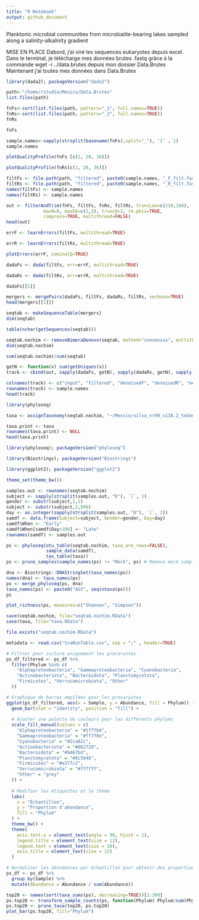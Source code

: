 ```yaml
---
title: "R Notebook"
output: github_document
---
```

Planktonic microbial communities from microbialite-bearing lakes
sampled along a salinity-alkalinity gradient

MISE EN PLACE
Dabord, j'ai viré les sequences eukaryotes depuis excel.
Dans le terminal, je télécharge mes données brutes .fastq grâce à la commande wget -i ../data.brutes depuis mon dossier Data.Brutes
Maintenant j'ai toutes mes données dans Data.Brutes
```r
library(dada2); packageVersion("dada2")
```


```r
path<-"/home/rstudio/Mexico/Data.Brutes"
list.files(path)
```
```r
fnFs<-sort(list.files(path, pattern="_1", full.names=TRUE))
fnRs<-sort(list.files(path, pattern="_2", full.names=TRUE))
fnRs
```
```r
fnFs
```
```r
sample.names<-sapply(strsplit(basename(fnFs),split="_"), '[' , 1)
sample.names
```
```r
plotQualityProfile(fnFs [c(1, 20, 36)])
```
```r
plotQualityProfile(fnRs[c(1, 20, 36)])
```
```r
filtFs <- file.path(path, "filtered", paste0(sample.names, "_F_filt.fastq.gz"))
filtRs <- file.path(path, "filtered", paste0(sample.names, "_R_filt.fastq.gz"))
names(filtFs) <- sample.names
names(filtRs) <- sample.names
```

```r
out <- filterAndTrim(fnFs, filtFs, fnRs, filtRs, truncLen=c(210,160),
              maxN=0, maxEE=c(2,2), truncQ=2, rm.phix=TRUE,
              compress=TRUE, multithread=FALSE)
head(out)

```
```r
errF <- learnErrors(filtFs, multithread=TRUE)
```


```r
errR <- learnErrors(filtRs, multithread=TRUE)
```
```r
plotErrors(errF, nominalQ=TRUE)
```
```r
dadaFs <- dada(filtFs, err=errF, multithread=TRUE)
```

```r
dadaRs <- dada(filtRs, err=errR, multithread=TRUE)
```
```r
dadaFs[[1]]
```
```r
mergers <- mergePairs(dadaFs, filtFs, dadaRs, filtRs, verbose=TRUE)
head(mergers[[1]])
```
```r
seqtab <- makeSequenceTable(mergers)
dim(seqtab)
```
```r
table(nchar(getSequences(seqtab)))
```
```r
seqtab.nochim <- removeBimeraDenovo(seqtab, method="consensus", multithread=TRUE, verbose=TRUE)
dim(seqtab.nochim)
```
```r
sum(seqtab.nochim)/sum(seqtab)
```
```r
getN <- function(x) sum(getUniques(x))
track <- cbind(out, sapply(dadaFs, getN), sapply(dadaRs, getN), sapply(mergers, getN), rowSums(seqtab.nochim))

colnames(track) <- c("input", "filtered", "denoisedF", "denoisedR", "merged", "nonchim")
rownames(track) <- sample.names
head(track)
```
```r
library(phyloseq)
```

```r
taxa <- assignTaxonomy(seqtab.nochim, "~/Mexico/silva_nr99_v138.2_toGenus_trainset.fa.gz", multithread=TRUE)
```
```r
taxa.print <- taxa
rownames(taxa.print) <- NULL
head(taxa.print)
```
```r
library(phyloseq); packageVersion("phyloseq")
```
```r
library(Biostrings); packageVersion("Biostrings")
```
```r
library(ggplot2); packageVersion("ggplot2")
```
```r
theme_set(theme_bw())
```

```r
samples.out <- rownames(seqtab.nochim)
subject <- sapply(strsplit(samples.out, "D"), `[`, 1)
gender <- substr(subject,1,1)
subject <- substr(subject,2,999)
day <- as.integer(sapply(strsplit(samples.out, "D"), `[`, 2))
samdf <- data.frame(Subject=subject, Gender=gender, Day=day)
samdf$When <- "Early"
samdf$When[samdf$Day>100] <- "Late"
rownames(samdf) <- samples.out
```
```r
ps <- phyloseq(otu_table(seqtab.nochim, taxa_are_rows=FALSE), 
               sample_data(samdf), 
               tax_table(taxa))
ps <- prune_samples(sample_names(ps) != "Mock", ps) # Remove mock sample
```
```r
dna <- Biostrings::DNAStringSet(taxa_names(ps))
names(dna) <- taxa_names(ps)
ps <- merge_phyloseq(ps, dna)
taxa_names(ps) <- paste0("ASV", seq(ntaxa(ps)))
ps
```
```r
plot_richness(ps, measures=c("Shannon", "Simpson"))
```

```r
save(seqtab.nochim, file="seqtab.nochim.RData")
save(taxa, file="taxa.RData")
```

```r
file.exists("seqtab.nochim.RData")
```
```r
metadata <- read.csv("SraRunTable.csv", sep = ";" , header=TRUE)
```


```r
# Filtrer pour inclure uniquement les procaryotes
ps_df_filtered <- ps_df %>%
  filter(Phylum %in% c(
    "Alphaproteobacteria", "Gammaproteobacteria", "Cyanobacteria",
    "Actinobacteriota", "Bacteroidota", "Planctomycetota", 
    "Firmicutes", "Verrucomicrobiota", "Other"
  ))

```
```r
# Graphique de barres empilées pour les procaryotes
ggplot(ps_df_filtered, aes(x = Sample, y = Abundance, fill = Phylum)) +
  geom_bar(stat = "identity", position = "fill") +
  
  # Ajouter une palette de couleurs pour les différents phylums
  scale_fill_manual(values = c(
    "Alphaproteobacteria" = "#1f77b4",
    "Gammaproteobacteria" = "#ff7f0e",
    "Cyanobacteria" = "#2ca02c",
    "Actinobacteriota" = "#d62728",
    "Bacteroidota" = "#9467bd",
    "Planctomycetota" = "#8c564b",
    "Firmicutes" = "#e377c2",
    "Verrucomicrobiota" = "#7f7f7f",
    "Other" = "grey"
  )) +
  
  # Modifier les étiquettes et le thème
  labs(
    x = "Échantillon",
    y = "Proportion d'abondance",
    fill = "Phylum"
  ) +
  theme_bw() +
  theme(
    axis.text.x = element_text(angle = 90, hjust = 1),
    legend.title = element_text(size = 12),
    legend.text = element_text(size = 10),
    axis.title = element_text(size = 12)
  )

```
```r
# Normaliser les abondances par échantillon pour obtenir des proportions
ps_df <- ps_df %>%
  group_by(Sample) %>%
  mutate(Abundance = Abundance / sum(Abundance))

```

```r
top20 <- names(sort(taxa_sums(ps), decreasing=TRUE))[1:300]
ps.top20 <- transform_sample_counts(ps, function(Phylum) Phylum/sum(Phylum))
ps.top20 <- prune_taxa(top20, ps.top20)
plot_bar(ps.top20, fill="Phylum")
```

